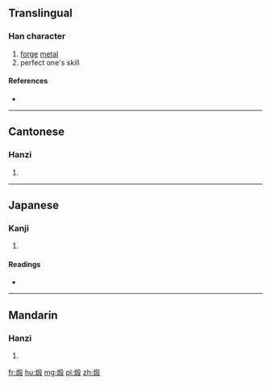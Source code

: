 {{also|鍛}}
==Translingual==

===Han character===
{{Han char|rn=86|rad=火|as=09|sn=13|four=|canj=FHJE}}

# [[forge]] [[metal]]
# perfect one's skill

====References====
* {{Han ref|kx=0678.161|dkj=19172|dj=1087.030|hdz=32218.130|uh=7145|ud=28997}}

----

==Cantonese==

===Hanzi===
{{yue-hanzi|jyut=[[dyun3]]|y=dyun3}}

# {{defn|lang=yue|sort=火09}}

----

==Japanese==

===Kanji===
{{ja-kanji|grade=|rs=火09}}

# {{defn|lang=ja|sort=火09}}

====Readings====
* {{ja-readings|on=[[たん]] (tan)|kun=[[きたえる]] (kitaeru)}}

----

==Mandarin==

===Hanzi===
{{cmn-hanzi|pin=[[duàn]] ([[duan4]])|wg=tuan<sup>4</sup>}}

# {{defn|lang=cmn|sort=火09}}

[[fr:煅]]
[[hu:煅]]
[[mg:煅]]
[[pl:煅]]
[[zh:煅]]